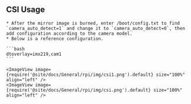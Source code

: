 

## CSI Usage

    * After the mirror image is burned, enter /boot/config.txt to find `camera_auto_detect=1` and change it to `camera_auto_detect=0`, then add configuration according to the camera model.
    * Below is a reference configuration.

    ```bash
    dtoverlay=imx219,cam1
    ```

    <ImageView image={require('@site/docs/General/rpi/img/csi1.png').default} size="100%" align="left" />
    <ImageView image={require('@site/docs/General/rpi/img/csi.png').default} size="100%" align="left" />